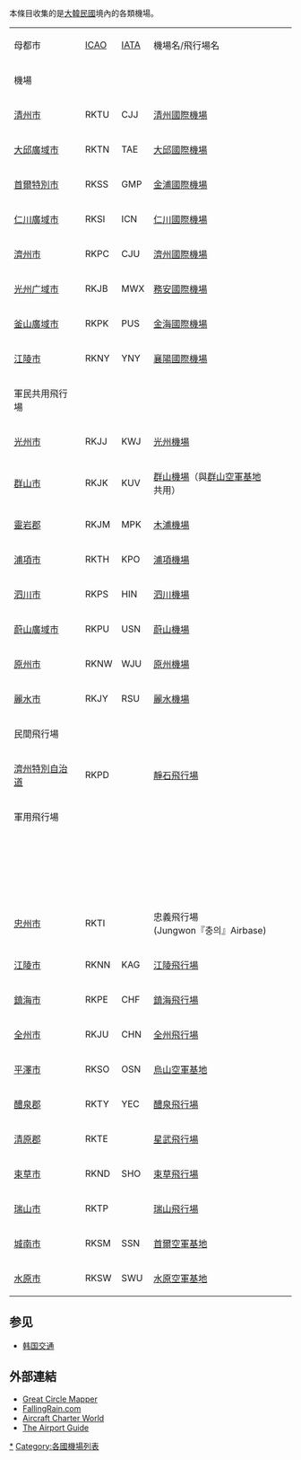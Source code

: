 本條目收集的是[[大韓民國|大韓民國]]境內的各類機場。
{| border=0 cellpadding=2 cellspacing=3 class="wikitable "
|- style="font-weight:bold"
| 母都市
| [[國際民間航空組織機場代碼|ICAO]]
| [[國際航空運輸協會機場代碼|IATA]]
| 機場名/飛行場名
|- style="font-weight:bold; background-color: #DDDDDD"
| 機場
|
|
|
|- valign=top
| [[清州市|清州市]] || RKTU || CJJ || [[清州國際機場|清州國際機場]]
|- valign=top
| [[大邱廣域市|大邱廣域市]] || RKTN || TAE || [[大邱國際機場|大邱國際機場]]
|- valign=top
| [[首爾特別市|首爾特別市]] || RKSS || GMP || [[金浦國際機場|金浦國際機場]]
|- valign=top
| [[仁川廣域市|仁川廣域市]] || RKSI || ICN || [[仁川國際機場|仁川國際機場]]

|- valign=top
| [[濟州市|濟州市]] || RKPC || CJU || [[濟州國際機場|濟州國際機場]]

|- valign=top
| [[光州广域市|光州广域市]] || RKJB || MWX || [[務安國際機場|務安國際機場]]

|- valign=top
| [[釜山廣域市|釜山廣域市]] || RKPK || PUS || [[金海國際機場|金海國際機場]]

|- valign=top
| [[江陵市|江陵市]] || RKNY || YNY || [[襄陽國際機場|襄陽國際機場]]

|- style="font-weight:bold; background-color: #DDDDDD"
| 軍民共用飛行場
|
|
|

|- valign=top
| [[光州市|光州市]] || RKJJ || KWJ || [[光州機場|光州機場]]

|- valign=top
| [[群山市|群山市]] || RKJK || KUV || [[群山機場|群山機場]]（與[[群山空軍基地|群山空軍基地]]共用）

|- valign=top
| [[靈岩郡|靈岩郡]] || RKJM || MPK || [[木浦機場|木浦機場]]

|- valign=top
| [[浦項市|浦項市]] || RKTH || KPO || [[浦項機場|浦項機場]]

|- valign=top
| [[泗川市|泗川市]] || RKPS || HIN || [[泗川機場|泗川機場]]

|- valign=top
| [[蔚山廣域市|蔚山廣域市]] || RKPU || USN || [[蔚山機場|蔚山機場]]

|- valign=top
| [[原州市|原州市]] || RKNW || WJU || [[原州機場|原州機場]]

|- valign=top
| [[麗水市_(韓國)|麗水市]] || RKJY || RSU || [[麗水機場|麗水機場]]

|- style="font-weight:bold; background-color: #DDDDDD"
| 民間飛行場
|
|
|

|- valign=top
| [[濟州特別自治道|濟州特別自治道]] || RKPD ||   || [[靜石飛行場|靜石飛行場]]
|- style="font-weight:bold; background-color: #DDDDDD"
| 軍用飛行場
|
|
|

|- valign=top
| {{link-en|Foxmouse}} ||   ||   || {{link-en|Foxmouse Airbase}}

|- valign=top
| {{link-en|Chogju}} ||   ||   || {{link-en|Chogju Airbase}}

|- valign=top
| [[忠州市|忠州市]] || RKTI ||   || 忠義飛行場<br />{{link-en|Choongwon Airbase}} (Jungwon『충의』Airbase)

|- valign=top
| [[江陵市|江陵市]] || RKNN || KAG || [[江陵飛行場|江陵飛行場]]

|- valign=top
| [[鎮海市|鎮海市]] || RKPE || CHF || [[鎮海飛行場|鎮海飛行場]]

|- valign=top
| [[全州市|全州市]] || RKJU || CHN || [[全州飛行場|全州飛行場]]

|- valign=top
| [[平澤市|平澤市]] || RKSO || OSN || [[烏山空軍基地|烏山空軍基地]]

|- valign=top
| [[醴泉郡|醴泉郡]] || RKTY || YEC || [[醴泉飛行場|醴泉飛行場]]

|- valign=top
| [[清原郡|清原郡]] || RKTE ||   || [[星武飛行場|星武飛行場]]

|- valign=top
| [[束草市|束草市]] || RKND || SHO || [[束草飛行場|束草飛行場]]

|- valign=top
| [[瑞山市|瑞山市]] || RKTP ||   || [[瑞山飛行場|瑞山飛行場]]

|- valign=top
| [[城南市|城南市]] || RKSM || SSN || [[首爾空軍基地|首爾空軍基地]]

|- valign=top
| [[水原市|水原市]] || RKSW || SWU || [[水原空軍基地|水原空軍基地]]

|}

==参见==
*[[韩国交通|韩国交通]]

== 外部連結 ==
{{Portal box|大韩民国|航空}}
* [http://gc.kls2.com/cgi-bin/gclookup?Q=country:KR Great Circle Mapper] {{Wayback|url=http://gc.kls2.com/cgi-bin/gclookup?Q=country:KR |date=20100313034513 }}
* [http://www.fallingrain.com/world/KS/airports.html FallingRain.com] {{Wayback|url=http://www.fallingrain.com/world/KS/airports.html |date=20101114025753 }}
* [http://www.aircraft-charter-world.com/airports/asia/southkorea.htm Aircraft Charter World] {{Wayback|url=http://www.aircraft-charter-world.com/airports/asia/southkorea.htm |date=20100917045620 }}
* [https://web.archive.org/web/20160316094145/http://www.the-airport-guide.com/search.php?by=country The Airport Guide]

{{韓國機場}}
{{韩国主题}}
{{Asia in topic|机场列表}}

[[Category:韓國機場|*]]
[[Category:各國機場列表|Category:各國機場列表]]